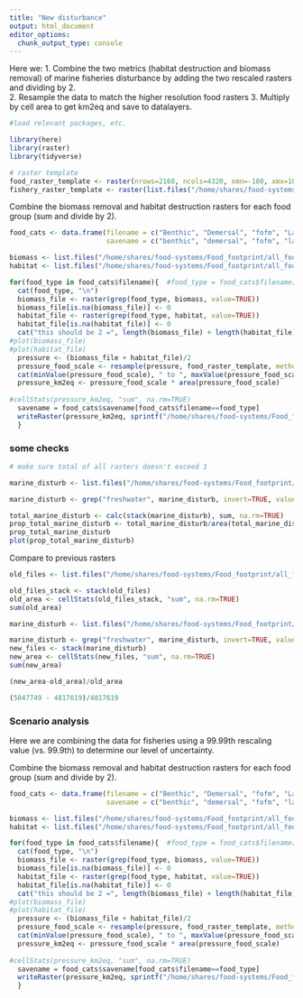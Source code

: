 ```yaml
---
title: "New disturbance"
output: html_document
editor_options: 
  chunk_output_type: console
---
```


Here we:
1. Combine the two metrics (habitat destruction and biomass removal) of marine fisheries disturbance by adding the two rescaled rasters and dividing by 2.  
2. Resample the data to match the higher resolution food rasters
3. Multiply by cell area to get km2eq and save to datalayers.

```r
#load relevant packages, etc.

library(here)
library(raster)
library(tidyverse)

# raster template
food_raster_template <- raster(nrows=2160, ncols=4320, xmn=-180, xmx=180, ymn=-90, ymx=90)
fishery_raster_template <- raster(list.files("/home/shares/food-systems/Food_footprint/all_food_systems/dataprep/fisheries/marine/disturbance/rasters/destructive_proportions", full=TRUE)[1])
```

Combine the biomass removal and habitat destruction rasters for each food group (sum and divide by 2).
```r

food_cats <- data.frame(filename = c("Benthic", "Demersal", "fofm", "Large pelagic", "Medium pelagic", "Reef-associated", "Small pelagic"),
                        savename = c("benthic", "demersal", "fofm", "large-pelagic", "medium-pelagic", "reef", "small-pelagic"))

biomass <- list.files("/home/shares/food-systems/Food_footprint/all_food_systems/dataprep/fisheries/marine/disturbance/rasters/biomass_removal", full=TRUE)
habitat <- list.files("/home/shares/food-systems/Food_footprint/all_food_systems/dataprep/fisheries/marine/disturbance/rasters/benthic_habitat_destruction", full=TRUE)

for(food_type in food_cats$filename){  #food_type = food_cats$filename[4]
  cat(food_type, "\n")
  biomass_file <- raster(grep(food_type, biomass, value=TRUE))
  biomass_file[is.na(biomass_file)] <- 0
  habitat_file <- raster(grep(food_type, habitat, value=TRUE))
  habitat_file[is.na(habitat_file)] <- 0
  cat("this should be 2 =", length(biomass_file) + length(habitat_file), "\n")
#plot(biomass_file)
#plot(habitat_file)
  pressure <- (biomass_file + habitat_file)/2
  pressure_food_scale <- resample(pressure, food_raster_template, method="ngb")
  cat(minValue(pressure_food_scale), " to ", maxValue(pressure_food_scale), "\n", "\n") 
  pressure_km2eq <- pressure_food_scale * area(pressure_food_scale)
  
#cellStats(pressure_km2eq, "sum", na.rm=TRUE)  
  savename = food_cats$savename[food_cats$filename==food_type]
  writeRaster(pressure_km2eq, sprintf("/home/shares/food-systems/Food_footprint/all_food_systems/datalayers/marine_%s_fisheries_meat_disturbance.tif", savename), overwrite=TRUE)
  }

```

### some checks
```r
# make sure total of all rasters doesn't exceed 1

marine_disturb <- list.files("/home/shares/food-systems/Food_footprint/all_food_systems/datalayers", pattern="fisheries_meat_disturbance.tif", full=TRUE)

marine_disturb <- grep("freshwater", marine_disturb, invert=TRUE, value=TRUE)

total_marine_disturb <- calc(stack(marine_disturb), sum, na.rm=TRUE)
prop_total_marine_disturb <- total_marine_disturb/area(total_marine_disturb)
prop_total_marine_disturb
plot(prop_total_marine_disturb)

```


Compare to previous rasters
```r

old_files <- list.files("/home/shares/food-systems/Food_footprint/all_food_systems/analysis/archive_marine_fish_disturbance", full=TRUE)

old_files_stack <- stack(old_files)
old_area <- cellStats(old_files_stack, "sum", na.rm=TRUE)
sum(old_area)

marine_disturb <- list.files("/home/shares/food-systems/Food_footprint/all_food_systems/datalayers", pattern="fisheries_meat_disturbance.tif", full=TRUE)

marine_disturb <- grep("freshwater", marine_disturb, invert=TRUE, value=TRUE)
new_files <- stack(marine_disturb)
new_area <- cellStats(new_files, "sum", na.rm=TRUE)
sum(new_area)

(new_area-old_area)/old_area

(5047749 - 4817619)/4817619

```


### Scenario analysis

Here we are combining the data for fisheries using a 99.99th rescaling value (vs. 99.9th) to determine our level of uncertainty.

Combine the biomass removal and habitat destruction rasters for each food group (sum and divide by 2).
```r

food_cats <- data.frame(filename = c("Benthic", "Demersal", "fofm", "Large pelagic", "Medium pelagic", "Reef-associated", "Small pelagic"),
                        savename = c("benthic", "demersal", "fofm", "large-pelagic", "medium-pelagic", "reef", "small-pelagic"))

biomass <- list.files("/home/shares/food-systems/Food_footprint/all_food_systems/scenarios/scenarios_dataprep/fis_biomass_removal", full=TRUE)
habitat <- list.files("/home/shares/food-systems/Food_footprint/all_food_systems/scenarios/scenarios_dataprep/fis_benthic_destructive", full=TRUE)

for(food_type in food_cats$filename){  #food_type = food_cats$filename[4]
  cat(food_type, "\n")
  biomass_file <- raster(grep(food_type, biomass, value=TRUE))
  biomass_file[is.na(biomass_file)] <- 0
  habitat_file <- raster(grep(food_type, habitat, value=TRUE))
  habitat_file[is.na(habitat_file)] <- 0
  cat("this should be 2 =", length(biomass_file) + length(habitat_file), "\n")
#plot(biomass_file)
#plot(habitat_file)
  pressure <- (biomass_file + habitat_file)/2
  pressure_food_scale <- resample(pressure, food_raster_template, method="ngb")
  cat(minValue(pressure_food_scale), " to ", maxValue(pressure_food_scale), "\n", "\n") 
  pressure_km2eq <- pressure_food_scale * area(pressure_food_scale)
  
#cellStats(pressure_km2eq, "sum", na.rm=TRUE)  
  savename = food_cats$savename[food_cats$filename==food_type]
  writeRaster(pressure_km2eq, sprintf("/home/shares/food-systems/Food_footprint/all_food_systems/scenarios/scenarios_datalayers/marine_%s_fisheries_meat_disturbance.tif", savename), overwrite=TRUE)
  }

```

